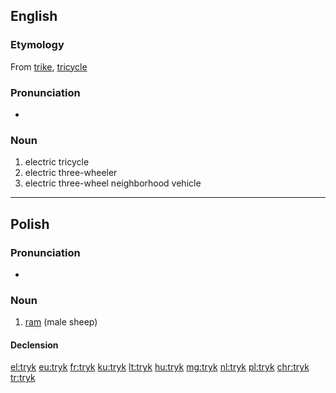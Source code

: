 ==English==
{{rfv|lang=en}}

===Etymology===
From [[trike]], [[tricycle]]

===Pronunciation===
* {{IPA|/tɹaɪk/|lang=en}}

===Noun===
{{en-noun}}

# electric tricycle
# electric three-wheeler
# electric three-wheel neighborhood vehicle

----

==Polish==

===Pronunciation===
* {{IPA|[trɨk]|lang=pl}}

===Noun===
{{pl-noun|m}}

# [[ram]] (male sheep)

====Declension====
{{pl-decl-noun
|tryk|tryki
|tryka|tryków
|trykowi|trykom
|tryka|tryki
|trykiem|trykami
|tryku|trykach
|tryku|tryki
}}

[[el:tryk]]
[[eu:tryk]]
[[fr:tryk]]
[[ku:tryk]]
[[lt:tryk]]
[[hu:tryk]]
[[mg:tryk]]
[[nl:tryk]]
[[pl:tryk]]
[[chr:tryk]]
[[tr:tryk]]
